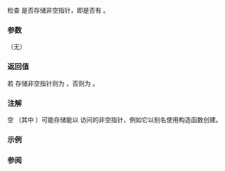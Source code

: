 {{cpp/memory/shared_ptr/title|operator bool}}
{{cpp/memory/shared_ptr/navbar}}
{{ddcl|
explicit operator bool() const noexcept;
}}

检查 {{c|*this}} 是否存储非空指针，即是否有 {{c|1=get() != nullptr}}。

===参数===
（无）

===返回值===
若 {{c|*this}} 存储非空指针则为 {{c|true}}，否则为 {{c|false}}。

===注解===
空 {{tt|shared_ptr}}（其中 {{c|1=use_count() == 0}}）可能存储能以 {{lc|get()}} 访问的非空指针，例如它以别名使用构造函数创建。

===示例===
{{example
|code=
#include &lt;iostream&gt;
#include &lt;memory&gt;

void report(std::shared_ptr&lt;int&gt; ptr) 
{
    if (ptr)
        std::cout &lt;&lt; "*ptr=" &lt;&lt; *ptr &lt;&lt; "\n";
    else
        std::cout &lt;&lt; "ptr 不是合法指针。\n";
}

int main()
{
    std::shared_ptr&lt;int&gt; ptr;
    report(ptr);

    ptr = std::make_shared&lt;int&gt;(7);
    report(ptr);
}
|output=
ptr 不是合法指针。
*ptr=7
}}

===参阅===
{{dsc begin}}
{{dsc inc|cpp/memory/shared_ptr/dsc get}}
{{dsc end}}

{{langlinks|de|en|es|fr|it|ja|pt|ru}}